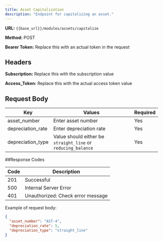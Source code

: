 ```yaml
---
title: Asset Capitalization
description: "Endpoint for capitalizing an asset."
---
```


**URL:** `{{base_url}}/modules/assets/capitalize` <br />

**Method:** POST <br />

**Bearer Token:** Replace this with an actual token in the request

## Headers
**Subscription:** Replace this with the subscription value <br />

**Access_Token:** Replace this with the actual access token value

## Request Body

| Key                | Values                                   | Required |
| ------------------ | ---------------------------------------- | -------- |
| asset_number       | Enter asset number                       | Yes      |
| depreciation_rate  | Enter depreciation rate                  | Yes      |
| depreciation_type  | Value should either be `straight_line` or `reducing_balance` | Yes      |

##Response Codes

| Code | Description                        |
| ---- | ---------------------------------- |
| 201  | Successful                         |
| 500  | Internal Server Error              |
| 401  | Unauthorized: Check error message  |


Example of request body:

```json
{
  "asset_number": "AST-4",
  "depreciation_rate": 5,
  "depreciation_type": "straight_line"
}

